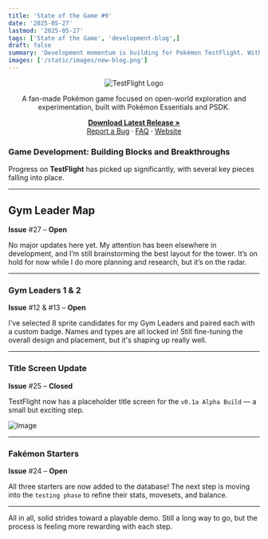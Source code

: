 ```yaml
---
title: 'State of the Game #9'
date: '2025-05-27'
lastmod: '2025-05-27'
tags: ['State of the Game', 'development-blog',]
draft: false
summary: 'Development momentum is building for Pokémon TestFlight. With Gym Leaders chosen, starter Fakémon added, and a new title screen in place, the foundation for the game's v0.1 alpha is steadily coming together—even as key map design and testing still lie ahead.'
images: ['/static/images/new-blog.png']
---
```


<div align="center">
  <img src="https://i.imgur.com/X1N3ADz.png" alt="TestFlight Logo" />
</div>

<div align="center">
  <p>
    A fan-made Pokémon game focused on open-world exploration and experimentation, built with Pokémon Essentials and PSDK.
  </p>
  <p>
    <a href="https://github.com/EmeraldVoid/Pokemon-TestFlight/releases"><strong>Download Latest Release »</strong></a>
    <br />
    <a href="https://github.com/EmeraldVoid/Pokemon-TestFlight/issues">Report a Bug</a>
    ·
    <a href="https://github.com/EmeraldVoid/Pokemon-TestFlight?tab=readme-ov-file#faq">FAQ</a>
    ·
    <a href="https://emeraldvoid.github.io/Pokemon-TestFlight/index.html">Website</a>
  </p>
</div>

### Game Development: **Building Blocks and Breakthroughs**

Progress on **TestFlight** has picked up significantly, with several key pieces falling into place.

----------------------------------------------

## Gym Leader Map

**Issue** #27 – **Open**

No major updates here yet. My attention has been elsewhere in development, and I’m still brainstorming the best layout for the tower. It’s on hold for now while I do more planning and research, but it’s on the radar.

----------------------------------------------

### Gym Leaders 1 & 2

**Issue** #12 & #13 – **Open**

I’ve selected 8 sprite candidates for my Gym Leaders and paired each with a custom badge. Names and types are all locked in! Still fine-tuning the overall design and placement, but it's shaping up really well.

----------------------------------------------

### Title Screen Update

**Issue** #25 – **Closed**

TestFlight now has a placeholder title screen for the `v0.1a Alpha Build` — a small but exciting step.

![Image](https://github.com/user-attachments/assets/f102e242-53c2-4282-b9b0-8af3dbced0d5)

----------------------------------------------
### Fakémon Starters

**Issue** #24 – **Open**

All three starters are now added to the database! The next step is moving into the `testing phase` to refine their stats, movesets, and balance.

----------------------------------------------

All in all, solid strides toward a playable demo. Still a long way to go, but the process is feeling more rewarding with each step.